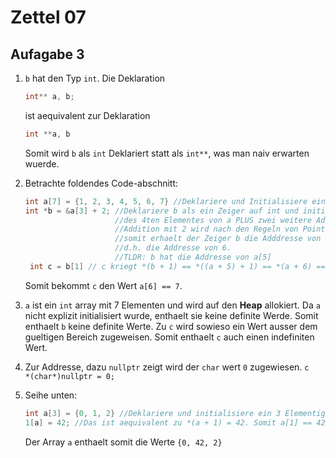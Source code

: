 # Zettel 07 {.unnumbered}

## Aufagabe 3

1. `b` hat den Typ `int`. Die Deklaration 
   ```c
   int** a, b;
   ```
   ist aequivalent zur Deklaration
   ```c
   int **a, b
   ```
   Somit wird `b` als `int` Deklariert statt als `int**`, was man naiv erwarten wuerde. 
2. Betrachte foldendes Code-abschnitt:
   ```c
   int a[7] = {1, 2, 3, 4, 5, 6, 7} //Deklariere und Initialisiere ein 7 Elementiges Array
   int *b = &a[3] + 2; //Deklariere b als ein Zeiger auf int und initialisiere ihn als die Addresse
                       //des 4ten Elementes von a PLUS zwei weitere Addressen
                       //Addition mit 2 wird nach den Regeln von Pointer-arithmetik durchgefuehrt
                       //somit erhaelt der Zeiger b die Adddresse von dem 6ten Element von a,
                       //d.h. die Addresse von 6.
                       //TLDR: b hat die Addresse von a[5]
    int c = b[1] // c kriegt *(b + 1) == *((a + 5) + 1) == *(a + 6) == a[6] == 7
   ```
   Somit bekommt `c` den Wert `a[6] == 7`. 
3. `a` ist ein `int` array mit 7 Elementen und wird auf den **Heap** allokiert. Da `a` nicht explizit initialisiert wurde, enthaelt sie keine definite Werde. 
   Somit enthaelt `b` keine definite Werte. Zu `c` wird sowieso ein Wert ausser dem gueltigen Bereich zugeweisen. Somit enthaelt `c` auch einen indefiniten Wert.
4.  Zur Addresse, dazu `nullptr` zeigt wird der `char` wert `0` zugewiesen.
    ```c
   *(char*)nullptr = 0;
    ```
5. Seihe unten:
   ```c
   int a[3] = {0, 1, 2} //Deklariere und initialisiere ein 3 Elementiges int array a. 
   1[a] = 42; //Das ist aequivalent zu *(a + 1) = 42. Somit a[1] == 42 gilt danach
   ```
   Der Array `a` enthaelt somit die Werte `{0, 42, 2}`